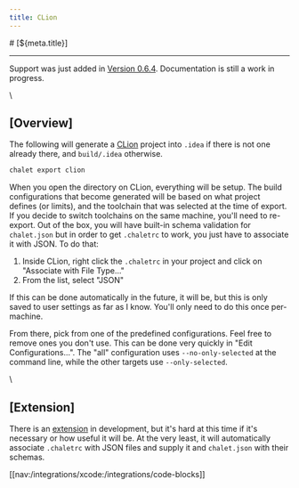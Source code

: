 ```yaml
---
title: CLion
---
```


<PageCategory id="ides" />
# [${meta.title}]

---

Support was just added in [Version 0.6.4](/download/v0.6.4). Documentation is still a work in progress.

\\

## [Overview]

The following will generate a [CLion](https://www.jetbrains.com/clion) project into `.idea` if there is not one already there, and `build/.idea` otherwise.

```bash
chalet export clion
```

When you open the directory on CLion, everything will be setup. The build configurations that become generated will be based on what project defines (or limits), and the toolchain that was selected at the time of export. If you decide to switch toolchains on the same machine, you'll need to re-export. Out of the box, you will have built-in schema validation for `chalet.json` but in order to get `.chaletrc` to work, you just have to associate it with JSON. To do that:

1. Inside CLion, right click the `.chaletrc` in your project and click on "Associate with File Type..."
2. From the list, select "JSON"

If this can be done automatically in the future, it will be, but this is only saved to user settings as far as I know. You'll only need to do this once per-machine.

From there, pick from one of the predefined configurations. Feel free to remove ones you don't use. This can be done very quickly in "Edit Configurations...". The "all" configuration uses `--no-only-selected` at the command line, while the other targets use `--only-selected`.


\\

## [Extension]

There is an [extension](//github.com/chalet-org/clion-chalet) in development, but it's hard at this time if it's necessary or how useful it will be. At the very least, it will automatically associate `.chaletrc` with JSON files and supply it and `chalet.json` with their schemas.


[[nav:/integrations/xcode:/integrations/code-blocks]]
